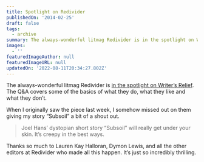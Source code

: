 ```yaml
---
title: Spotlight on Redivider
publishedOn: '2014-02-25'
draft: false
tags:
  - archive
summary: The always-wonderful litmag Redivider is in the spotlight on Writer’s Relief.
images:
  - ''
featuredImageAuthor: null
featuredImageURL: null
updatedOn: '2022-08-11T20:34:27.802Z'
---
```


The always-wonderful litmag Redivider is [in the spotlight on Writer’s
Relief](https://writersrelief.com/2014/02/19/lit-mag-spotlight-redivider/). The Q&A covers some of the basics of what
they do, what they like and what they don’t.

When I originally saw the piece last week, I somehow missed out on them giving my story “Subsoil” a bit of a shout out.

> Joel Hans’ dystopian short story “Subsoil” will really get under your skin. It’s creepy in the best ways.

Thanks so much to Lauren Kay Halloran, Dymon Lewis, and all the other editors at Redivider who made all this happen.
It’s just so incredibly thrilling.
